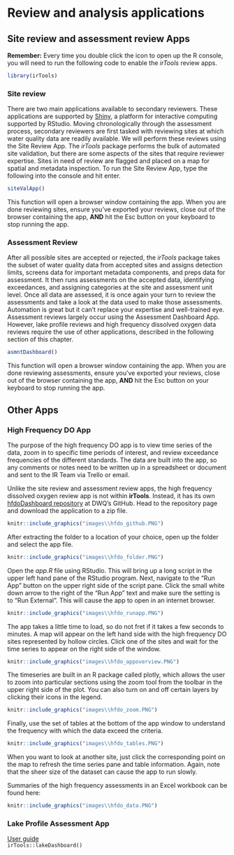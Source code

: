 # Review and analysis applications {#apps}

## Site review and assessment review Apps

**Remember:** Every time you double click the icon to open up the R console, you will need to run the following code to enable the *irTools* review apps.

```r
library(irTools)
```

### Site review

There are two main applications available to secondary reviewers. These applications are supported by [Shiny](https://shiny.rstudio.com/), a platform for interactive computing supported by RStudio. Moving chronologically through the assessment process, secondary reviewers are first tasked with reviewing sites at which water quality data are readily available. We will perform these reviews using the Site Review App. The *irTools* package performs the bulk of automated site validation, but there are some aspects of the sites that require reviewer expertise. Sites in need of review are flagged and placed on a map for spatial and metadata inspection. To run the Site Review App, type the following into the console and hit enter.

```r
siteValApp()
```

This function will open a browser window containing the app. When you are done reviewing sites, ensure you've exported your reviews, close out of the browser containing the app, **AND** hit the Esc button on your keyboard to stop running the app. 

### Assessment Review

After all possible sites are accepted or rejected, the *irTools* package takes the subset of water quality data from accepted sites and assigns detection limits, screens data for important metadata components, and preps data for assessment. It then runs assessments on the accepted data, identifying exceedances, and assigning categories at the site and assessment unit level. Once all data are assessed, it is once again your turn to review the assessments and take a look at the data used to make those assessments. Automation is great but it can't replace your expertise and well-trained eye. Assessment reviews largely occur using the Assessment Dashboard App. However, lake profile reviews and high frequency dissolved oxygen data reviews require the use of other applications, described in the following section of this chapter.    

```r
asmntDashboard()
```

This function will open a browser window containing the app. When you are done reviewing assessments, ensure you've exported your reviews, close out of the browser containing the app, **AND** hit the Esc button on your keyboard to stop running the app.

## Other Apps

### High Frequency DO App

The purpose of the high frequency DO app is to view time series of the data, zoom in to specific time periods of interest, and review exceedance frequencies of the different standards. The data are built into the app, so any comments or notes need to be written up in a spreadsheet or document and sent to the IR Team via Trello or email. 

Unlike the site review and assessment review apps, the high frequency dissolved oxygen review app is not within **irTools**. Instead, it has its own [hfdoDashboard repository](https://github.com/utah-dwq/hfdoDashboard) at DWQ's GitHub. Head to the repository page and download the application to a zip file. 

```r
knitr::include_graphics("images\\hfdo_github.PNG")
```

After extracting the folder to a location of your choice, open up the folder and select the app file.

```r
knitr::include_graphics("images\\hfdo_folder.PNG")
```

Open the *app.R* file using RStudio. This will bring up a long script in the upper left hand pane of the RStudio program. Next, navigate to the "Run App" button on the upper right side of the script pane. Click the small white down arrow to the right of the "Run App" text and make sure the setting is to "Run External". This will cause the app to open in an internet browser.

```r
knitr::include_graphics("images\\hfdo_runapp.PNG")
```

The app takes a little time to load, so do not fret if it takes a few seconds to minutes. A map will appear on the left hand side with the high frequency DO sites represented by hollow circles. Click one of the sites and wait for the time series to appear on the right side of the window. 

```r
knitr::include_graphics("images\\hfdo_appoverview.PNG")
```

The timeseries are built in an R package called plotly, which allows the user to zoom into particular sections using the zoom tool from the toolbar in the upper right side of the plot. You can also turn on and off certain layers by clicking their icons in the legend. 

```r
knitr::include_graphics("images\\hfdo_zoom.PNG")
```

Finally, use the set of tables at the bottom of the app window to understand the frequency with which the data exceed the criteria.

```r
knitr::include_graphics("images\\hfdo_tables.PNG")
```

When you want to look at another site, just click the corresponding point on the map to refresh the time series pane and table information. Again, note that the sheer size of the dataset can cause the app to run slowly.

Summaries of the high frequency assessments in an Excel workbook can be found here:
```r
knitr::include_graphics("images\\hfdo_data.PNG")
```


### Lake Profile Assessment App
[User guide](https://bookdown.org/jakevl/user_guide/user_guide.html){target="_blank"}  
`irTools::lakeDashboard()`




